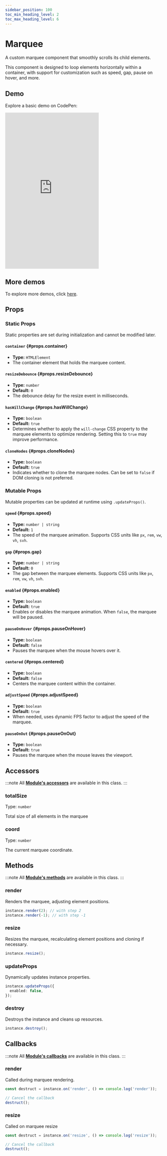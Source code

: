 ```yaml
---
sidebar_position: 100
toc_min_heading_level: 2
toc_max_heading_level: 6
---
```


# Marquee

A custom marquee component that smoothly scrolls its child elements.

This component is designed to loop elements horizontally within a container, with support for customization such as speed, gap, pause on hover, and more.

## Demo

Explore a basic demo on CodePen:

<iframe 
  height="500"
  style={{
    width: '100%'
  }} 
  scrolling="no" 
  title="Vevet Example"
  src="https://codepen.io/anton-bobrov/embed/zxxOadw?default-tab=result"
  frameborder="no"
  loading="lazy"
  allowtransparency="true"
  allowfullscreen="true"
>
  See the Pen <a href="https://codepen.io/anton-bobrov/pen/zxxOadw">Vevet Example</a> by Anton Bobrov.
</iframe>

## More demos

To explore more demos, click [here](./demos).



## Props

### Static Props

Static properties are set during initialization and cannot be modified later.

#### `container` {#props.container}
- **Type:** `HTMLElement`  
- The container element that holds the marquee content.

#### `resizeDebounce` {#props.resizeDebounce}
- **Type:** `number`  
- **Default:** `0`  
- The debounce delay for the resize event in milliseconds.

#### `hasWillChange` {#props.hasWillChange}
- **Type:** `boolean`  
- **Default:** `true`  
- Determines whether to apply the `will-change` CSS property to the marquee elements to optimize rendering. Setting this to `true` may improve performance.

#### `cloneNodes` {#props.cloneNodes}
- **Type:** `boolean`  
- **Default:** `true`  
- Indicates whether to clone the marquee nodes. Can be set to `false` if DOM cloning is not preferred.

### Mutable Props

Mutable properties can be updated at runtime using `.updateProps()`.

#### `speed` {#props.speed}
- **Type:** `number | string`  
- **Default:** `1`  
- The speed of the marquee animation. Supports CSS units like `px`, `rem`, `vw`, `vh`, `svh`.

#### `gap` {#props.gap}
- **Type:** `number | string`  
- **Default:** `0`  
- The gap between the marquee elements. Supports CSS units like `px`, `rem`, `vw`, `vh`, `svh`.

#### `enabled` {#props.enabled}
- **Type:** `boolean`  
- **Default:** `true`  
- Enables or disables the marquee animation. When `false`, the marquee will be paused.

#### `pauseOnHover` {#props.pauseOnHover}
- **Type:** `boolean`  
- **Default:** `false`  
- Pauses the marquee when the mouse hovers over it.

#### `centered` {#props.centered}
- **Type:** `boolean`  
- **Default:** `false`  
- Centers the marquee content within the container.

#### `adjustSpeed` {#props.adjustSpeed}
- **Type:** `boolean`  
- **Default:** `true`  
- When needed, uses dynamic FPS factor to adjust the speed of the marquee.

#### `pauseOnOut` {#props.pauseOnOut}
- **Type:** `boolean`  
- **Default:** `true`  
- Pauses the marquee when the mouse leaves the viewport.



## Accessors

:::note
All **[Module's accessors](/docs/base/Module/#accessors)** are available in this class.
:::

### totalSize

Type: `number`

Total size of all elements in the marquee

### coord

Type: `number`

The current marquee coordinate.



## Methods

:::note
All **[Module's methods](/docs/base/Module/#methods)** are available in this class.
:::

### render

Renders the marquee, adjusting element positions.

```ts
instance.render(2); // with step 2
instance.render(-1); // with step -1
```

### resize

Resizes the marquee, recalculating element positions and cloning if necessary.

```ts
instance.resize();
```

### updateProps

Dynamically updates instance properties.

```ts
instance.updateProps({
  enabled: false,
});
```

### destroy

Destroys the instance and cleans up resources.

```ts
instance.destroy();
```



## Callbacks

:::note
All **[Module's callbacks](/docs/base/Module/#callbacks)** are available in this class.
:::

### render

Called during marquee rendering.

```ts
const destruct = instance.on('render', () => console.log('render'));

// Cancel the callback
destruct();
```

### resize

Called on marquee resize

```ts
const destruct = instance.on('resize', () => console.log('resize'));

// Cancel the callback
destruct();
```